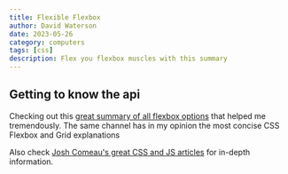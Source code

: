 ```yaml
---
title: Flexible Flexbox
author: David Waterson
date: 2023-05-26
category: computers
tags: [css]
description: Flex you flexbox muscles with this summary
---
```

## Getting to know the api 

Checking out this [great summary of all flexbox options](https://www.youtube.com/watch?v=phWxA89Dy94&t=241s) that helped me tremendously.
The same channel has in my opinion the most concise CSS Flexbox and Grid explanations

Also check [Josh Comeau's great CSS and JS articles](https://www.joshwcomeau.com/tutorials/css/) for in-depth information.


